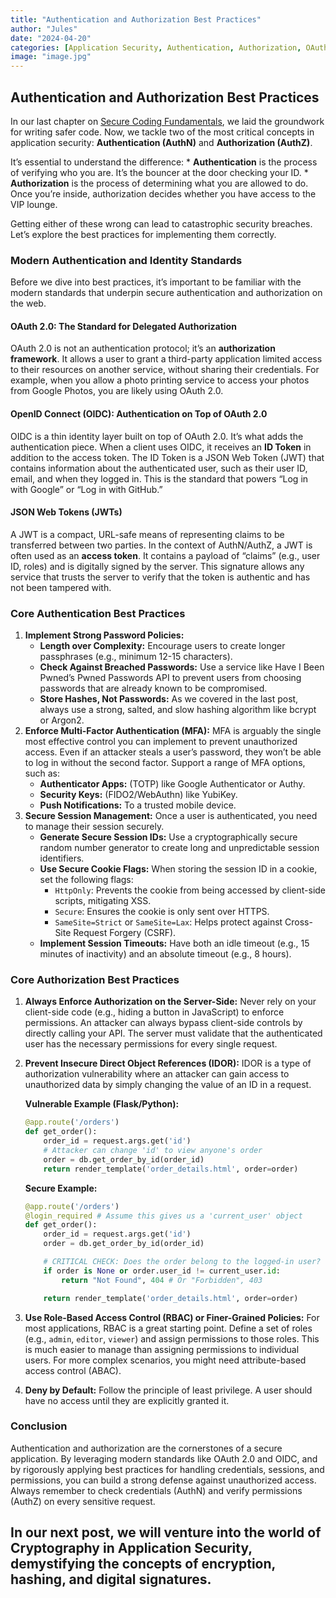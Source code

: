 ```yaml
---
title: "Authentication and Authorization Best Practices"
author: "Jules"
date: "2024-04-20"
categories: [Application Security, Authentication, Authorization, OAuth, JWT]
image: "image.jpg"
---
```


## Authentication and Authorization Best Practices

In our last chapter on [Secure Coding Fundamentals](/posts/2024/march/secure-coding-fundamentals/), we laid the groundwork for writing safer code. Now, we tackle two of the most critical concepts in application security: **Authentication (AuthN)** and **Authorization (AuthZ)**.

It's essential to understand the difference:
*   **Authentication** is the process of verifying who you are. It's the bouncer at the door checking your ID.
*   **Authorization** is the process of determining what you are allowed to do. Once you're inside, authorization decides whether you have access to the VIP lounge.

Getting either of these wrong can lead to catastrophic security breaches. Let's explore the best practices for implementing them correctly.

### Modern Authentication and Identity Standards

Before we dive into best practices, it's important to be familiar with the modern standards that underpin secure authentication and authorization on the web.

#### OAuth 2.0: The Standard for Delegated Authorization
OAuth 2.0 is not an authentication protocol; it's an **authorization framework**. It allows a user to grant a third-party application limited access to their resources on another service, without sharing their credentials. For example, when you allow a photo printing service to access your photos from Google Photos, you are likely using OAuth 2.0.

#### OpenID Connect (OIDC): Authentication on Top of OAuth 2.0
OIDC is a thin identity layer built on top of OAuth 2.0. It's what adds the authentication piece. When a client uses OIDC, it receives an **ID Token** in addition to the access token. The ID Token is a JSON Web Token (JWT) that contains information about the authenticated user, such as their user ID, email, and when they logged in. This is the standard that powers "Log in with Google" or "Log in with GitHub."

#### JSON Web Tokens (JWTs)
A JWT is a compact, URL-safe means of representing claims to be transferred between two parties. In the context of AuthN/AuthZ, a JWT is often used as an **access token**. It contains a payload of "claims" (e.g., user ID, roles) and is digitally signed by the server. This signature allows any service that trusts the server to verify that the token is authentic and has not been tampered with.

### Core Authentication Best Practices

1.  **Implement Strong Password Policies:**
    *   **Length over Complexity:** Encourage users to create longer passphrases (e.g., minimum 12-15 characters).
    *   **Check Against Breached Passwords:** Use a service like Have I Been Pwned's Pwned Passwords API to prevent users from choosing passwords that are already known to be compromised.
    *   **Store Hashes, Not Passwords:** As we covered in the last post, always use a strong, salted, and slow hashing algorithm like bcrypt or Argon2.

2.  **Enforce Multi-Factor Authentication (MFA):**
    MFA is arguably the single most effective control you can implement to prevent unauthorized access. Even if an attacker steals a user's password, they won't be able to log in without the second factor. Support a range of MFA options, such as:
    *   **Authenticator Apps:** (TOTP) like Google Authenticator or Authy.
    *   **Security Keys:** (FIDO2/WebAuthn) like YubiKey.
    *   **Push Notifications:** To a trusted mobile device.

3.  **Secure Session Management:**
    Once a user is authenticated, you need to manage their session securely.
    *   **Generate Secure Session IDs:** Use a cryptographically secure random number generator to create long and unpredictable session identifiers.
    *   **Use Secure Cookie Flags:** When storing the session ID in a cookie, set the following flags:
        *   `HttpOnly`: Prevents the cookie from being accessed by client-side scripts, mitigating XSS.
        *   `Secure`: Ensures the cookie is only sent over HTTPS.
        *   `SameSite=Strict` or `SameSite=Lax`: Helps protect against Cross-Site Request Forgery (CSRF).
    *   **Implement Session Timeouts:** Have both an idle timeout (e.g., 15 minutes of inactivity) and an absolute timeout (e.g., 8 hours).

### Core Authorization Best Practices

1.  **Always Enforce Authorization on the Server-Side:**
    Never rely on your client-side code (e.g., hiding a button in JavaScript) to enforce permissions. An attacker can always bypass client-side controls by directly calling your API. The server must validate that the authenticated user has the necessary permissions for every single request.

2.  **Prevent Insecure Direct Object References (IDOR):**
    IDOR is a type of authorization vulnerability where an attacker can gain access to unauthorized data by simply changing the value of an ID in a request.

    **Vulnerable Example (Flask/Python):**
    ```python
    @app.route('/orders')
    def get_order():
        order_id = request.args.get('id')
        # Attacker can change 'id' to view anyone's order
        order = db.get_order_by_id(order_id)
        return render_template('order_details.html', order=order)
    ```

    **Secure Example:**
    ```python
    @app.route('/orders')
    @login_required # Assume this gives us a 'current_user' object
    def get_order():
        order_id = request.args.get('id')
        order = db.get_order_by_id(order_id)

        # CRITICAL CHECK: Does the order belong to the logged-in user?
        if order is None or order.user_id != current_user.id:
            return "Not Found", 404 # Or "Forbidden", 403

        return render_template('order_details.html', order=order)
    ```

3.  **Use Role-Based Access Control (RBAC) or Finer-Grained Policies:**
    For most applications, RBAC is a great starting point. Define a set of roles (e.g., `admin`, `editor`, `viewer`) and assign permissions to those roles. This is much easier to manage than assigning permissions to individual users. For more complex scenarios, you might need attribute-based access control (ABAC).

4.  **Deny by Default:**
    Follow the principle of least privilege. A user should have no access until they are explicitly granted it.

### Conclusion

Authentication and authorization are the cornerstones of a secure application. By leveraging modern standards like OAuth 2.0 and OIDC, and by rigorously applying best practices for handling credentials, sessions, and permissions, you can build a strong defense against unauthorized access. Always remember to check credentials (AuthN) and verify permissions (AuthZ) on every sensitive request.

In our next post, we will venture into the world of **Cryptography in Application Security**, demystifying the concepts of encryption, hashing, and digital signatures.
---
